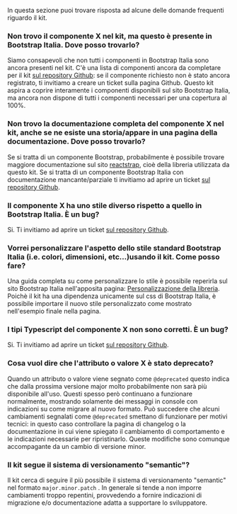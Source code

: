 
<Meta title="Documentazione/Domande frequenti" />

In questa sezione puoi trovare risposta ad alcune delle domande frequenti riguardo il kit.

### Non trovo il componente X nel kit, ma questo è presente in Bootstrap Italia. Dove posso trovarlo?

Siamo consapevoli che non tutti i componenti in Bootstrap Italia sono ancora presenti nel kit.
C'è una lista di componenti ancora da completare per il kit [sul repository Github](https://github.com/italia/design-react-kit/issues?q=is%3Aissue+is%3Aopen+sort%3Aupdated-desc+label%3Aenhancement): se il componente richiesto non è stato ancora registrato, ti invitiamo a creare un ticket sulla pagina Github.
Questo kit aspira a coprire interamente i componenti disponibili sul sito Bootstrap Italia, ma ancora non dispone di tutti i componenti necessari per una copertura al 100%.

### Non trovo la documentazione completa del componente X nel kit, anche se ne esiste una storia/appare in una pagina della documentazione. Dove posso trovarlo?

Se si tratta di un componente Bootstrap, probabilmente è possibile trovare maggiore documentazione sul sito [reactstrap](https://reactstrap.github.io/), cioè della libreria utilizzata da questo kit.
Se si tratta di un componente Bootstrap Italia con documentazione mancante/parziale ti invitiamo ad aprire un ticket [sul repository Github](https://github.com/italia/design-react-kit/issues?q=is%3Aissue+is%3Aopen+sort%3Aupdated-desc).

### Il componente X ha uno stile diverso rispetto a quello in Bootstrap Italia. È un bug?

Si. Ti invitiamo ad aprire un ticket [sul repository Github](https://github.com/italia/design-react-kit/issues?q=is%3Aissue+is%3Aopen+sort%3Aupdated-desc).

### Vorrei personalizzare l'aspetto dello stile standard Bootstrap Italia (i.e. colori, dimensioni, etc...)usando il kit. Come posso fare?

Una guida completa su come personalizzare lo stile è possibile reperirla sul sito Bootstrap Italia nell'apposita pagina: [Personalizzazione della libreria](https://italia.github.io/bootstrap-italia/docs/come-iniziare/personalizzazione-della-libreria/). Poichè il kit ha una dipendenza unicamente sul css di Bootstrap Italia, è possibile importare il nuovo stile personalizzato come mostrato nell'esempio finale nella pagina.

### I tipi Typescript del componente X non sono corretti. È un bug?

Si. Ti invitiamo ad aprire un ticket [sul repository Github](https://github.com/italia/design-react-kit/issues?q=is%3Aissue+is%3Aopen+sort%3Aupdated-desc).

### Cosa vuol dire che l'attributo o valore X è stato deprecato?

Quando un attributo o valore viene segnato come `@deprecated` questo indica che dalla prossima versione major molto probabilmente non sarà più disponibile all'uso. Questi spesso però continuano a funzionare normalmente, mostrando solamente dei messaggi in console con indicazioni su come migrare al nuovo formato.
Può succedere che alcuni cambiamenti segnalati come `@deprecated` smettano di funzionare per motivi tecnici: in questo caso controllare la pagina di changelog o la documentazione in cui viene spiegato il cambiamento di comportamento e le indicazioni necessarie per ripristinarlo. Queste modifiche sono comunque accompagante da un cambio di versione minor.

### Il kit segue il sistema di versionamento "semantic"?

Il kit cerca di seguire il più possibile il sistema di versionamento "semantic" nel formato `major.minor.patch` . In generale si tende a non imporre cambiamenti troppo repentini, provvedendo a fornire indicazioni di migrazione e/o documentazione adatta a supportare lo sviluppatore.
